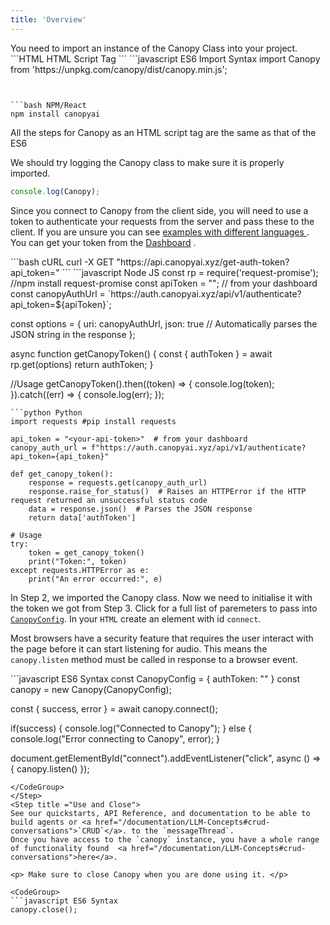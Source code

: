 ```yaml
---
title: 'Overview'
---
```


<Steps>
  <Step title="Install Canopy">
You need to import an instance of the Canopy Class into your project. 

<CodeGroup>
```HTML HTML Script Tag
<!-- Paste this into the head of your html file -->
<script src="https://unpkg.com/canopy/dist/canopy.min.js"></script>
```
```javascript ES6 Import Syntax
import Canopy from 'https://unpkg.com/canopy/dist/canopy.min.js';

```


```bash NPM/React
npm install canopyai
```
</CodeGroup>

All the steps for Canopy as an HTML script tag are the same as that of the ES6
</Step>
<Step title="Import the Canopy Class">

We should try logging the Canopy class to make sure it is properly imported.
<CodeGroup>
```javascript ES6 Syntax
console.log(Canopy); 
```


</CodeGroup>

</Step>



<Step title="Get Authentication Token">

Since you connect to Canopy from the client side, you will need to use a token to authenticate your requests from the server and pass these to the client.
If you are unsure you can see <a href="/code-examples"> examples with different languages </a>. 
You can get your token from the <a href="/dashboard">Dashboard</a> .

<CodeGroup>
```bash cURL
curl -X GET "https://api.canopyai.xyz/get-auth-token?api_token=<apiToken>"
```
```javascript Node JS
const rp = require('request-promise'); //npm install request-promise
const apiToken = "<your-api-token>"; // from your dashboard
const canopyAuthUrl = `https://auth.canopyai.xyz/api/v1/authenticate?api_token=${apiToken}`;

const options = {
    uri: canopyAuthUrl,
    json: true // Automatically parses the JSON string in the response
};

async function getCanopyToken() {
    const { authToken } = await rp.get(options)
    return authToken;
}

//Usage
getCanopyToken().then((token) => {
    console.log(token);
}).catch((err) => {
    console.log(err);
});
```
```python Python
import requests #pip install requests

api_token = "<your-api-token>"  # from your dashboard
canopy_auth_url = f"https://auth.canopyai.xyz/api/v1/authenticate?api_token={api_token}"

def get_canopy_token():
    response = requests.get(canopy_auth_url)
    response.raise_for_status()  # Raises an HTTPError if the HTTP request returned an unsuccessful status code
    data = response.json()  # Parses the JSON response
    return data['authToken']

# Usage
try:
    token = get_canopy_token()
    print("Token:", token)
except requests.HTTPError as e:
    print("An error occurred:", e)

```
</CodeGroup>

</Step>


<Step title="Initialise Canopy">

In Step 2, we imported the Canopy class. Now we need to initialise it with the token we got from Step 3. Click for a full list of paremeters to 
pass into  <a href="/api-reference/canopy-configuration">`CanopyConfig`</a>. In your `HTML` create an element with id `connect`.

<Warning>Most browsers have a security feature that requires the user interact with the page before it can start listening for audio. 
This means the `canopy.listen` method must be called in response to a browser event. </Warning>

<CodeGroup>
```javascript ES6 Syntax
const CanopyConfig = {
    authToken: "<your-token>"
}
const canopy  = new Canopy(CanopyConfig);

const { success, error } = await canopy.connect();



if(success) {
    console.log("Connected to Canopy");
} else {
    console.log("Error connecting to Canopy", error);
}

document.getElementById("connect").addEventListener("click", async () => {
  canopy.listen()
});

```
</CodeGroup>
</Step>
<Step title ="Use and Close">
See our quickstarts, API Reference, and documentation to be able to build agents or <a href="/documentation/LLM-Concepts#crud-conversations">`CRUD`</a>. to the `messageThread`. 
Once you have access to the `canopy` instance, you have a whole range of functionality found  <a href="/documentation/LLM-Concepts#crud-conversations">here</a>.

<p> Make sure to close Canopy when you are done using it. </p>

<CodeGroup>
```javascript ES6 Syntax
canopy.close();
```
</CodeGroup>

</Step>


</Steps>